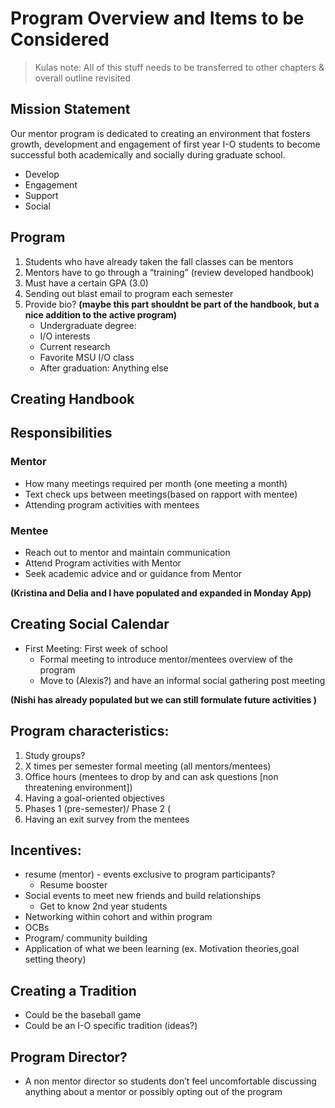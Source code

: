 # Program Overview and Items to be Considered {#summary}

> Kulas note: All of this stuff needs to be transferred to other chapters & overall outline revisited

## Mission Statement  

Our mentor program is dedicated to creating an environment that fosters growth, development and engagement of first year I-O students to become successful both academically and socially during graduate school. 

* Develop
* Engagement
* Support
* Social

## Program

1) Students who have already taken the fall classes can be mentors
2) Mentors have to go through a “training” (review developed handbook)
3) Must have a certain GPA (3.0)
4) Sending out blast email to program each semester
5) Provide bio? **(maybe this part shouldnt be part of the handbook, but a nice addition to the active program)**
    + Undergraduate degree: 
    + I/O interests
    + Current research
    + Favorite MSU I/O class 
    + After graduation: Anything else

## Creating Handbook

## Responsibilities

### Mentor  

* How many meetings required per month (one meeting a month)
* Text check ups between meetings(based on rapport with mentee)
* Attending program activities with mentees  

### Mentee  

* Reach out to mentor and maintain communication
* Attend Program activities with Mentor
* Seek academic advice and or guidance from Mentor 

**(Kristina and Delia and I have populated and expanded in Monday App)**

## Creating Social Calendar
* First Meeting: First week of school
    + Formal meeting to introduce mentor/mentees overview of the program
    + Move to (Alexis?) and have an informal social gathering post meeting

**(Nishi has already populated but we can still formulate future activities )**

## Program characteristics:
1) Study groups?
2) X times per semester formal meeting (all mentors/mentees)
3) Office hours (mentees to drop by and can ask questions [non threatening environment])
4) Having a goal-oriented objectives
5) Phases 1 (pre-semester)/ Phase 2 (
6) Having an exit survey from the mentees 

## Incentives: 
* resume (mentor) - events exclusive to program participants?
    + Resume booster
* Social events to meet new friends and build relationships
    + Get to know 2nd year students
* Networking within cohort and within program
* OCBs
* Program/ community building
* Application of what we been learning (ex. Motivation theories,goal setting theory)

## Creating a Tradition
* Could be the baseball game 
* Could be an I-O specific tradition (ideas?)

## Program Director?
* A non mentor director so students don’t feel uncomfortable discussing anything about a mentor or possibly opting out of the program 
